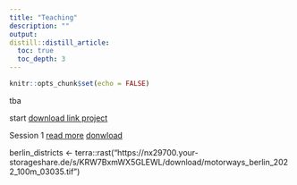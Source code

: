 ```yaml
---
title: "Teaching"
description: ""
output:
distill::distill_article:
  toc: true
  toc_depth: 3
---
```


```r
knitr::opts_chunk$set(echo = FALSE)
```

tba

start [download link project](www.download.de)

Session 1 [read more](session1.html)
          [donwload](session 1.R)


berlin_districts <- terra::rast("https://nx29700.your-storageshare.de/s/KRW7BxmWX5GLEWL/download/motorways_berlin_2022_100m_03035.tif")






